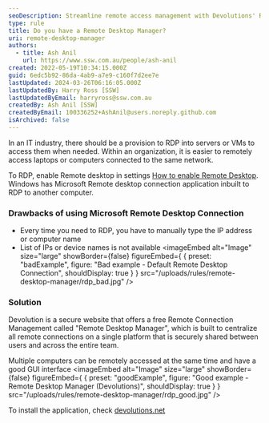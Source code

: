 ```yaml
---
seoDescription: Streamline remote access management with Devolutions' Remote Desktop Manager, a secure platform for centralized connection sharing and efficient multi-computer access.
type: rule
title: Do you have a Remote Desktop Manager?
uri: remote-desktop-manager
authors:
  - title: Ash Anil
    url: https://www.ssw.com.au/people/ash-anil
created: 2022-05-19T10:34:15.000Z
guid: 6edc5b92-86da-4ab9-a7e9-c160f7d2ee7e
lastUpdated: 2024-03-26T06:16:05.000Z
lastUpdatedBy: Harry Ross [SSW]
lastUpdatedByEmail: harryross@ssw.com.au
createdBy: Ash Anil [SSW]
createdByEmail: 100336252+AshAnil@users.noreply.github.com
isArchived: false
---
```


In an IT industry, there should be a provision to RDP into servers or VMs to access them when needed. Within an organization, it is easier to remotely access laptops or computers connected to the same network.

To RDP, enable Remote desktop in settings [How to enable Remote Desktop](https://support.microsoft.com/en-us/windows/how-to-use-remote-desktop-5fe128d5-8fb1-7a23-3b8a-41e636865e8c). Windows has Microsoft Remote desktop connection application inbuilt to RDP to another computer.

### Drawbacks of using Microsoft Remote Desktop Connection

- Every time you need to RDP, you have to manually type the IP address or computer name
- List of IPs or device names is not available
<imageEmbed
  alt="Image"
  size="large"
  showBorder={false}
  figureEmbed={ {
    preset: "badExample",
    figure: "Bad example - Default Remote Desktop Connection",
    shouldDisplay: true
  } }
  src="/uploads/rules/remote-desktop-manager/rdp_bad.jpg"
/>

### Solution

Devolution is a secure website that offers a free Remote Connection Management called "Remote Desktop Manager", which is built to centralize all remote connections on a single platform that is securely shared between users and across the entire team.

Multiple computers can be remotely accessed at the same time and have a good GUI interface
<imageEmbed
  alt="Image"
  size="large"
  showBorder={false}
  figureEmbed={ {
    preset: "goodExample",
    figure: "Good example - Remote Desktop Manager (Devolutions)",
    shouldDisplay: true
  } }
  src="/uploads/rules/remote-desktop-manager/rdp_good.jpg"
/>

To install the application, check [devolutions.net](https://devolutions.net/)
